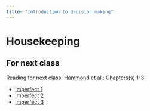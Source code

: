 ```yaml
---
title: "Introduction to decision making"
---
```


# Housekeeping

## For next class
Reading for next class: Hammond et al.: Chapters(s) 1-3


* [Imperfect 1](/Module-03/PDF/imperfect-detection-I.pdf)
* [Imperfect 2](/Module-03/PDF/imperfect-detection-II.pdf)
* [Imperfect 3](/Module-03/PDF/imperfect-detection-III.pdf)
